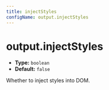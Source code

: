 ```yaml
---
title: injectStyles
configName: output.injectStyles
---
```


# output.injectStyles

- **Type:** `boolean`
- **Default:** `false`

Whether to inject styles into DOM.


<RsbuildConfig />
